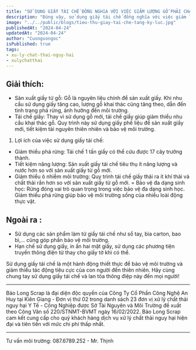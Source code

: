 ```yaml
---
title: "SỬ DỤNG GIẤY TÁI CHẾ ĐỒNG NGHĩA VỚI VIỆC GIẢM LƯỢNG GỖ PHẢI CHẶT HẠ ĐỂ SẢN XUẤT GIẤY"
description: "Đúng vậy, sử dụng giấy tái chế đồng nghĩa với việc giảm lượng gỗ phải chặt hạ."
image: "../../public/blogs/tieu-thu-giay-tai-che-tang-ky-luc.jpg"
publishedAt: "2024-04-24"
updatedAt: "2024-04-24"
author: "Cuongvongoc"
isPublished: true
tags:
- xu-ly-chat-thai-nguy-hai
- xulychatthai
---
```



## Giải thích:

- Sản xuất giấy từ gỗ: Gỗ là nguyên liệu chính để sản xuất giấy. Khi nhu cầu sử dụng giấy tăng cao, lượng gỗ khai thác cũng tăng theo, dẫn đến tình trạng phá rừng, ảnh hưởng đến môi trường.
- Tái chế giấy: Thay vì sử dụng gỗ mới, tái chế giấy giúp giảm thiểu nhu cầu khai thác gỗ. Quy trình này sử dụng giấy phế liệu để sản xuất giấy mới, tiết kiệm tài nguyên thiên nhiên và bảo vệ môi trường.

1. Lợi ích của việc sử dụng giấy tái chế:

- Giảm thiểu phá rừng: Tái chế 1 tấn giấy có thể cứu được 17 cây trưởng thành.
- Tiết kiệm năng lượng: Sản xuất giấy tái chế tiêu thụ ít năng lượng và nước hơn so với sản xuất giấy từ gỗ mới.
- Giảm thiểu ô nhiễm môi trường: Quy trình tái chế giấy thải ra ít khí thải và chất thải rắn hơn so với sản xuất giấy từ gỗ mới.
= Bảo vệ đa dạng sinh học: Rừng đóng vai trò quan trọng trong việc bảo vệ đa dạng sinh học. Giảm thiểu phá rừng giúp bảo vệ môi trường sống của nhiều loài động thực vật.

## Ngoài ra :
- Sử dụng các sản phẩm làm từ giấy tái chế như sổ tay, bìa carton, bao bì,... cũng góp phần bảo vệ môi trường.
- Hạn chế sử dụng giấy, in ấn hai mặt giấy, sử dụng các phương tiện truyền thông điện tử thay cho giấy tờ khi có thể.

Sử dụng giấy tái chế là một hành động thiết thực để bảo vệ môi trường và giảm thiểu tác động tiêu cực của con người đến thiên nhiên. Hãy cùng chung tay sử dụng giấy tái chế và lan tỏa thông điệp này đến mọi người!

---


Bảo Long Scrap là đại diện độc quyền của Công Ty Cổ Phần Công Nghệ An Huy tại Kiên Giang - Đơn vị thứ 02 trong danh sách 23 đơn vị xử lý chất thải nguy hại Y Tế - Công Nghiệp được Sở Tài Nguyên và Môi Trường đề xuất theo Công Văn số 220/STNMT-BVMT ngày 16/02/2022.
Bảo Long Scrap cam kết cung cấp cho quý khách hàng dịch vụ xử lý chất thải nguy hại hiện đại và tiên tiến với mức chi phí thấp nhất.
_____
Tư vấn môi trường: 087.6789.252 - Mr. Thịnh
